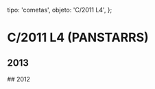 
  tipo: 'cometas',
  objeto: 'C/2011 L4',
};

# C/2011 L4 (PANSTARRS)

## 2013

<Imagen
  src="registro/c2011-l4_20130421_2011l4_20130421_i88.jpg"
  fecha="20130421"
  desc="50 25s diámetro"
/>

## 2012

<Imagen
  src="registro/c2011-l4_20120705_user_556_c2011_l4pa_15_julio2012_1342515487_708930.jpg"
  fecha="20120705"
/>